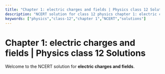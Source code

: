 ```yaml
---
title: "Chapter 1: electric charges and fields | Physics class 12 Solutions"
description: "NCERT solution for class 12 physics chapter 1: electric charges and fields."
keywords: ["physics","class-12","chapter 1","NCERT","solutions"]
---
```


# Chapter 1: electric charges and fields | Physics class 12 Solutions

Welcome to the NCERT solution for **electric charges and fields**.
